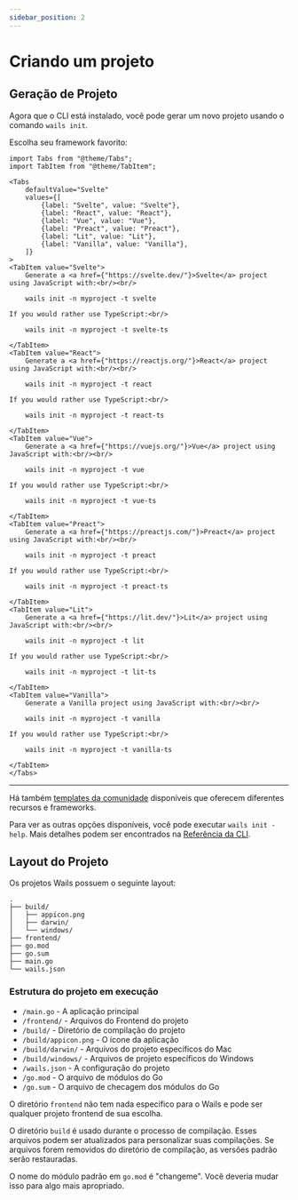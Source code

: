 ```yaml
---
sidebar_position: 2
---
```


# Criando um projeto

## Geração de Projeto

Agora que o CLI está instalado, você pode gerar um novo projeto usando o comando `wails init`.

Escolha seu framework favorito:

```mdx-code-block
import Tabs from "@theme/Tabs";
import TabItem from "@theme/TabItem";

<Tabs
    defaultValue="Svelte"
    values={[
        {label: "Svelte", value: "Svelte"},
        {label: "React", value: "React"},
        {label: "Vue", value: "Vue"},
        {label: "Preact", value: "Preact"},
        {label: "Lit", value: "Lit"},
        {label: "Vanilla", value: "Vanilla"},
    ]}
>
<TabItem value="Svelte">
    Generate a <a href={"https://svelte.dev/"}>Svelte</a> project using JavaScript with:<br/><br/>

    wails init -n myproject -t svelte

If you would rather use TypeScript:<br/>

    wails init -n myproject -t svelte-ts

</TabItem>
<TabItem value="React">
    Generate a <a href={"https://reactjs.org/"}>React</a> project using JavaScript with:<br/><br/>

    wails init -n myproject -t react

If you would rather use TypeScript:<br/>

    wails init -n myproject -t react-ts

</TabItem>
<TabItem value="Vue">
    Generate a <a href={"https://vuejs.org/"}>Vue</a> project using JavaScript with:<br/><br/>

    wails init -n myproject -t vue

If you would rather use TypeScript:<br/>

    wails init -n myproject -t vue-ts

</TabItem>
<TabItem value="Preact">
    Generate a <a href={"https://preactjs.com/"}>Preact</a> project using JavaScript with:<br/><br/>

    wails init -n myproject -t preact

If you would rather use TypeScript:<br/>

    wails init -n myproject -t preact-ts

</TabItem>
<TabItem value="Lit">
    Generate a <a href={"https://lit.dev/"}>Lit</a> project using JavaScript with:<br/><br/>

    wails init -n myproject -t lit

If you would rather use TypeScript:<br/>

    wails init -n myproject -t lit-ts

</TabItem>
<TabItem value="Vanilla">
    Generate a Vanilla project using JavaScript with:<br/><br/>

    wails init -n myproject -t vanilla

If you would rather use TypeScript:<br/>

    wails init -n myproject -t vanilla-ts

</TabItem>
</Tabs>
```

<hr />

Há também [templates da comunidade](../community/templates.mdx) disponíveis que oferecem diferentes recursos e frameworks.

Para ver as outras opções disponíveis, você pode executar `wails init -help`. Mais detalhes podem ser encontrados na [Referência da CLI](../reference/cli.mdx#init).

## Layout do Projeto

Os projetos Wails possuem o seguinte layout:

```
.
├── build/
│   ├── appicon.png
│   ├── darwin/
│   └── windows/
├── frontend/
├── go.mod
├── go.sum
├── main.go
└── wails.json
```

### Estrutura do projeto em execução

- `/main.go` - A aplicação principal
- `/frontend/` - Arquivos do Frontend do projeto
- `/build/` - Diretório de compilação do projeto
- `/build/appicon.png` - O ícone da aplicação
- `/build/darwin/` - Arquivos do projeto específicos do Mac
- `/build/windows/` - Arquivos de projeto específicos do Windows
- `/wails.json` - A configuração do projeto
- `/go.mod` - O arquivo de módulos do Go
- `/go.sum` - O arquivo de checagem dos módulos do Go

O diretório `frontend` não tem nada específico para o Wails e pode ser qualquer projeto frontend de sua escolha.

O diretório `build` é usado durante o processo de compilação. Esses arquivos podem ser atualizados para personalizar suas compilações. Se arquivos forem removidos do diretório de compilação, as versões padrão serão restauradas.

O nome do módulo padrão em `go.mod` é "changeme". Você deveria mudar isso para algo mais apropriado.
